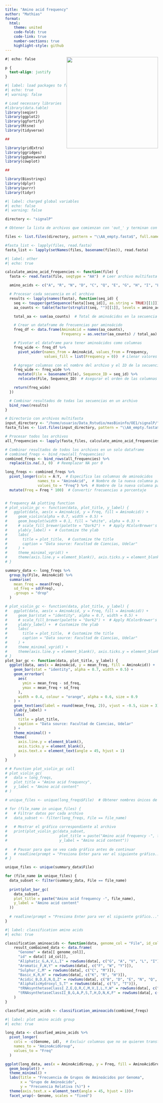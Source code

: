 ```yaml
---
title: "Amino acid frequency"
author: "Mathias"
format:
  html:
    theme: united
    code-fold: true
    code-link: true
    number-sections: true
    highlight-style: github
---
```


![](https://img.itch.zone/aW1nLzE3MTEyNjE5LmdpZg==/original/2%2BYVZg.gif){style="float:right;" fig-alt="Illustration of a detective cat. Artwork by @shigemi.itch.io." width="301"}

```css
#| echo: false

p {
  text-align: justify
}

```

```r
#| label: load packages to frequency
#| echo: true
#| warning: false

# Load necessary libraries
#library(data.table)
library(seqinr)
library(ggplot2)
library(ggfortify)
library(Rtsne)
library(tidyverse)

##

library(gridExtra)
library(ggridges)
library(ggbeeswarm)
library(cowplot)

##

library(Biostrings)
library(dplyr)
library(purrr)
library(tidyr)

```

```r
#| label: charged global variables
#| echo: false
#| warning: false

directory <- "signalP"

# Obtener la lista de archivos que comienzan con 'out_' y terminan con '.fasta'

files <- list.files(directory, pattern = "\\AA_empty.fasta$", full.names = TRUE)

#fasta_list <- lapply(files, read.fasta)
fasta_list <- lapply(setNames(files, basename(files)), read.fasta)

```

```r
#| label: other 
#| echo: true

calculate_amino_acid_frequencies <- function(file) {
  fasta <- read.fasta(file, seqtype = "AA")  # Leer archivo multifasta de aminoácidos

  amino_acids <- c("A", "R", "N", "D", "C", "Q", "E", "G", "H", "I", "L", "K", "M", "F", "P", "S", "T", "W", "Y", "V")

  # Procesar cada secuencia en el archivo
  results <- lapply(names(fasta), function(seq_id) {
    seq <- toupper(getSequence(fasta[[seq_id]], as.string = TRUE)[[1]])  # Convertir a texto y mayúsculas
    aa_counts <- table(factor(strsplit(seq, "")[[1]], levels = amino_acids))  # Contar aminoácidos con niveles

    total_aa <- sum(aa_counts)  # Total de aminoácidos en la secuencia

    # Crear un dataframe de frecuencias por aminoácido
    freq_df <- data.frame(AminoAcid = names(aa_counts), 
                          Frequency = as.vector(aa_counts) / total_aa)

    # Pivotar el dataframe para tener aminoácidos como columnas
    freq_wide <- freq_df %>%
      pivot_wider(names_from = AminoAcid, values_from = Frequency, 
                  values_fill = list(Frequency = 0))  # Llenar valores faltantes con 0

    # Agregar columnas con el nombre del archivo y el ID de la secuencia
    freq_wide <- freq_wide %>%
      mutate(File = basename(file), Sequence_ID = seq_id) %>%
      relocate(File, Sequence_ID)  # Asegurar el orden de las columnas

    return(freq_wide)
  })

  # Combinar resultados de todas las secuencias en un archivo
  bind_rows(results)
}

# Directorio con archivos multifasta
input_directory <- "/home/usuario/Data_Rstudio/masBioinfo/OE1/signalP/"
fasta_files <- list.files(input_directory, pattern = "\\AA_empty.fasta$", full.names = TRUE)

# Procesar todos los archivos
all_frequencies <- lapply(fasta_files, calculate_amino_acid_frequencies)

# Combinar resultados de todos los archivos en un solo dataframe
# combined_freqs <- bind_rows(all_frequencies)
combined_freqs <- bind_rows(all_frequencies) %>%
  replace(is.na(.), 0)  # Reemplazar NA por 0

```

```r
long_freqs <- combined_freqs %>%
  pivot_longer(cols = A:Y,  # Especifica las columnas de aminoácidos
               names_to = "AminoAcid",  # Nombre de la nueva columna para los nombres de los aminoácidos
               values_to = "Freq") %>%  # Nombre de la nueva columna para las frecuencias
  mutate(Freq = Freq * 100)  # Convertir frecuencias a porcentaje


# frequency AA plotting function
# plot_violin_gc <- function(data, plot_title, y_label) {
#   ggplot(data, aes(x = AminoAcid, y = Freq, fill = AminoAcid)) +
#     geom_violin(alpha = 0.7, width = 0.5) + 
#     geom_boxplot(width = 0.1, fill = "white", alpha = 0.3) +
#     # scale_fill_brewer(palette = "Dark2") +  # Apply RColorBrewer's Dark2 Palette
#     ylab(y_label) +  # Customize the ylab
#     labs(
#       title = plot_title,  # Customize the title
#       caption = "Data source: Facultad de Ciencias, Udelar"
#     ) +
#     theme_minimal_vgrid() + 
#     theme(axis.line.y = element_blank(), axis.ticks.y = element_blank())
# }

summary_data <- long_freqs %>%
  group_by(File, AminoAcid) %>%
  summarise(
    mean_freq = mean(Freq),
    sd_freq = sd(Freq),
    .groups = "drop"
  )

# plot_violin_gc <- function(data, plot_title, y_label) {
#   ggplot(data, aes(x = AminoAcid, y = Freq, fill = AminoAcid)) +
#     geom_bar(stat = "identity", alpha = 0.7, width = 0.5) +
#     # scale_fill_brewer(palette = "Dark2") +  # Apply RColorBrewer's Dark2 Palette
#     ylab(y_label) +  # Customize the ylab
#     labs(
#       title = plot_title,  # Customize the title
#       caption = "Data source: Facultad de Ciencias, Udelar"
#     ) +
#     theme_minimal_vgrid() + 
#     theme(axis.line.y = element_blank(), axis.ticks.y = element_blank())
# }
plot_bar_gc <- function(data, plot_title, y_label) {
  ggplot(data, aes(x = AminoAcid, y = mean_freq, fill = AminoAcid)) +
    geom_bar(stat = "identity", alpha = 0.7, width = 0.5) + 
    geom_errorbar(
      aes(
        ymin = mean_freq - sd_freq,
        ymax = mean_freq + sd_freq
      ),
      width = 0.4, colour = "orange", alpha = 0.6, size = 0.9
    ) +
    geom_text(aes(label = round(mean_freq, 2)), vjust = -0.5, size = 3) +
    ylab(y_label) + 
    labs(
      title = plot_title,  
      caption = "Data source: Facultad de Ciencias, Udelar"
    ) +
    theme_minimal() + 
    theme(
      axis.line.y = element_blank(), 
      axis.ticks.y = element_blank(),
      axis.text.x = element_text(angle = 45, hjust = 1)
    )
}

# # Function plot_violin_gc call
# plot_violin_gc(
#   data = long_freqs, 
#   plot_title = "Amino acid frequency", 
#   y_label = "Amino acid content"
# )

# unique_files <- unique(long_freqs$File)  # Obtener nombres únicos de archivo

# for (file_name in unique_files) {
#   # Filtrar datos por cada archivo
#   data_subset <- filter(long_freqs, File == file_name)
  
#   # Mostrar el gráfico correspondiente al archivo
#   print(plot_violin_gc(data_subset, 
#                        plot_title = paste("Amino acid frequency -", file_name), 
#                        y_label = "Amino acid content"))
  
#   # Pausar para que se vea cada gráfico antes de continuar
#   # readline(prompt = "Presiona Enter para ver el siguiente gráfico...")
# }

unique_files <- unique(summary_data$File)

for (file_name in unique_files) {
  data_subset <- filter(summary_data, File == file_name)
  
  print(plot_bar_gc(
    data_subset, 
    plot_title = paste("Amino acid frequency -", file_name), 
    y_label = "Amino acid content"
  ))
  
  # readline(prompt = "Presiona Enter para ver el siguiente gráfico...")
}
```

```r
#| label: classification amino acids 
#| echo: true

classification_aminoacids <- function(data, genome_col = "File", id_col = "Sequence_ID", type) {
    result_combained_data <- data.frame(
      "Genome" = data[[ genome_col]],
      "id" = data[[ id_col]],
      "Aliphatic_G,A,V,L,I" = rowSums(data[, c("G", "A", "V", "L", "I")]),
      "Aromatic_F,W,Y" = rowSums(data[, c("F", "W", "Y")]),
      "Sulphur_C,M" = rowSums(data[, c("C", "M")]),
      "Basic_K,R,H" = rowSums(data[, c("K", "R", "H")]),
      "Acidic_B,D,E,N,Q,Z" = rowSums(data[, c("B", "D", "E", "N", "Q", "Z")]),
      "AliphaticHydroxyl_S,T" = rowSums(data[, c("S", "T")]),
      "tRNAsynthetaseClassI_Z,E,Q,R,C,M,V,I,L,Y,W" = rowSums(data[, c("Z", "E", "Q", "R", "C", "M", "V", "I", "L", "Y", "W")]),
      "tRNAsynthetaseClassII_B,G,A,P,S,T,H,D,N,K,F" = rowSums(data[, c("B", "G", "A", "P", "S", "T", "H", "D", "N", "K", "F")])
    )
}

classfied_amino_acids <- classification_aminoacids(combined_freqs)

```

```r
#| label: plot amino acids group
#| echo: true

long_data <- classfied_amino_acids %>%
  pivot_longer(
    cols = -c(Genome, id),  # Excluir columnas que no se quieren transformar
    names_to = "AminoAcidGroup",
    values_to = "Freq"
  )

ggplot(long_data, aes(x = AminoAcidGroup, y = Freq, fill = AminoAcidGroup)) +
  geom_boxplot() +
  theme_minimal() +
  labs(title = "Frecuencia de Grupos de Aminoácidos por Genoma",
       x = "Grupo de Aminoácido",
       y = "Frecuencia Relativa (%)") +
  theme(axis.text.x = element_text(angle = 45, hjust = 1))+
  facet_wrap(~ Genome, scales = "fixed")
```